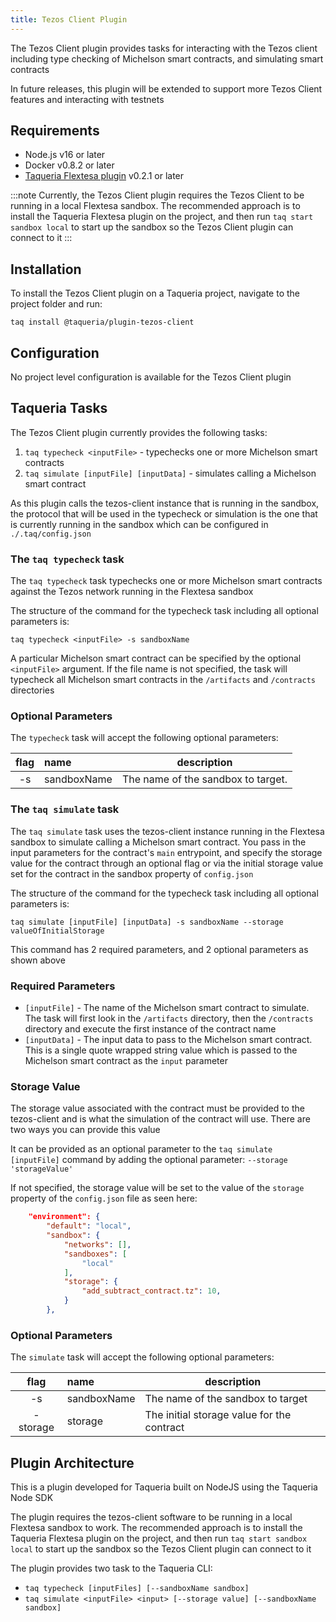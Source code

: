 ```yaml
---
title: Tezos Client Plugin
---
```


The Tezos Client plugin provides tasks for interacting with the Tezos client including type checking of Michelson smart contracts, and simulating smart contracts

In future releases, this plugin will be extended to support more Tezos Client features and interacting with testnets

## Requirements

- Node.js v16 or later
- Docker v0.8.2 or later
- [Taqueria Flextesa plugin](/plugin-flextesa) v0.2.1 or later

:::note
Currently, the Tezos Client plugin requires the Tezos Client to be running in a local Flextesa sandbox. The recommended approach is to install the Taqueria Flextesa plugin on the project, and then run `taq start sandbox local` to start up the sandbox so the Tezos Client plugin can connect to it
:::

## Installation

To install the Tezos Client plugin on a Taqueria project, navigate to the project folder and run:
```shell
taq install @taqueria/plugin-tezos-client
```

## Configuration

No project level configuration is available for the Tezos Client plugin

## Taqueria Tasks

The Tezos Client plugin currently provides the following tasks:
1. `taq typecheck <inputFile>` - typechecks one or more Michelson smart contracts
2. `taq simulate [inputFile] [inputData]` - simulates calling a Michelson smart contract

As this plugin calls the tezos-client instance that is running in the sandbox, the protocol that will be used in the typecheck or simulation is the one that is currently running in the sandbox which can be configured in `./.taq/config.json`

### The `taq typecheck` task

The `taq typecheck` task typechecks one or more Michelson smart contracts against the Tezos network running in the Flextesa sandbox

The structure of the command for the typecheck task including all optional parameters is:
```shell
taq typecheck <inputFile> -s sandboxName
```

A particular Michelson smart contract can be specified by the optional `<inputFile>` argument. If the file name is not specified, the task will typecheck all Michelson smart contracts in the `/artifacts` and `/contracts` directories

### Optional Parameters

The `typecheck` task will accept the following optional parameters:

| flag  |  name       | description                           |   
|:-----:|:------------|---------------------------------------|
|  -s   | sandboxName | The name of the sandbox to target.    |

### The `taq simulate` task

The `taq simulate` task uses the tezos-client instance running in the Flextesa sandbox to simulate calling a Michelson smart contract. You pass in the input parameters for the contract's `main` entrypoint, and specify the storage value for the contract through an optional flag or via the initial storage value set for the contract in the sandbox property of `config.json` 

The structure of the command for the typecheck task including all optional parameters is:
```shell
taq simulate [inputFile] [inputData] -s sandboxName --storage valueOfInitialStorage
```
 This command has 2 required parameters, and 2 optional parameters as shown above
 
### Required Parameters
- `[inputFile]` - The name of the Michelson smart contract to simulate. The task will first look in the `/artifacts` directory, then the `/contracts` directory and execute the first instance of the contract name
- `[inputData]` - The input data to pass to the Michelson smart contract. This is a single quote wrapped string value which is passed to the Michelson smart contract as the `input` parameter

### Storage Value

The storage value associated with the contract must be provided to the tezos-client and is what the simulation of the contract will use. There are two ways you can provide this value

It can be provided as an optional parameter to the `taq simulate [inputFile]` command by adding the optional parameter: `--storage 'storageValue'`

If not specified, the storage value will be set to the value of the `storage` property of the `config.json` file as seen here:
```json ./.taq/config.json
    "environment": {
        "default": "local",
        "sandbox": {
            "networks": [],
            "sandboxes": [
                "local"
            ],
            "storage": {
                "add_subtract_contract.tz": 10,
            }
        },
```

### Optional Parameters

The `simulate` task will accept the following optional parameters:

| flag        |  name       | description                                |   
|:-----------:|:------------|--------------------------------------------|
|  -s         | sandboxName | The name of the sandbox to target          |
|  -storage   | storage     | The initial storage value for the contract |

## Plugin Architecture

This is a plugin developed for Taqueria built on NodeJS using the Taqueria Node SDK

The plugin requires the tezos-client software to be running in a local Flextesa sandbox to work. The recommended approach is to install the Taqueria Flextesa plugin on the project, and then run `taq start sandbox local` to start up the sandbox so the Tezos Client plugin can connect to it

The plugin provides two task to the Taqueria CLI:
- `taq typecheck [inputFiles] [--sandboxName sandbox]`
- `taq simulate <inputFile> <input> [--storage value] [--sandboxName sandbox]`
